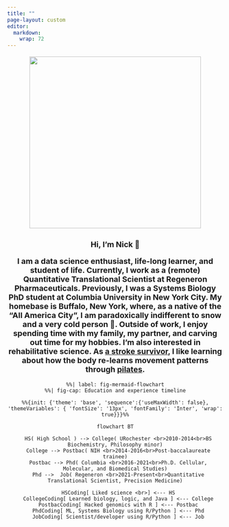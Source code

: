 ```yaml
---
title: ""
page-layout: custom
editor: 
  markdown: 
    wrap: 72
---
```


::: {.column-screen style="text-align: center; font-size:18px"}
![](headshot.png){width="400px" max-width="100%"}

<p style="font-size:27px">

**Hi, I'm Nick 👋**

</p>

<p>**I am a data science enthusiast, life-long learner, and student of
life. Currently, I work as a (remote) Quantitative Translational
Scientist at Regeneron Pharmaceuticals. Previously, I was a Systems
Biology PhD student at Columbia University in New York City. My homebase
is Buffalo, New York, where, as a native of the "All America City", I am
paradoxically indifferent to snow and a very cold person 😬. Outside of
work, I enjoy spending time with my family, my partner, and carving out
time for my hobbies. I'm also interested in rehabilitative science. As
[a stroke
survivor](https://www.wgrz.com/article/life/wny-native-continues-recovery-from-stroke/244046774),
I like learning about how the body re-learns movement patterns through
[pilates](http://www.koppelemethod.com/).**</p>
:::

<style>
	.mermaid  {
	text-align: center;
	overflow-x: scroll;
	}
</style>
```mermaid
%%| label: fig-mermaid-flowchart
%%| fig-cap: Education and experience timeline

%%{init: {'theme': 'base', 'sequence':{'useMaxWidth': false}, 'themeVariables': { 'fontSize': '13px', 'fontFamily': 'Inter', 'wrap': true}}}%%

flowchart BT

  HS( High School ) --> College( URochester <br>2010-2014<br>BS Biochemistry, Philosophy minor)
  College --> Postbac( NIH <br>2014-2016<br>Post-baccalaureate trainee)
  Postbac --> Phd( Columbia <br>2016-2021<br>Ph.D. Cellular, Molecular, and Biomedical Studies)
  Phd -->  Job( Regeneron <br>2021-Present<br>Quantitative Translational Scientist, Precision Medicine)
 
  HSCoding[ Liked science <br>] <--- HS
  CollegeCoding[ Learned biology, logic, and Java ] <--- College
  PostbacCoding[ Hacked genomics with R ] <--- Postbac
  PhdCoding[ ML, Systems Biology using R/Python ] <--- Phd
  JobCoding[ Scientist/developer using R/Python ] <--- Job
  
```
